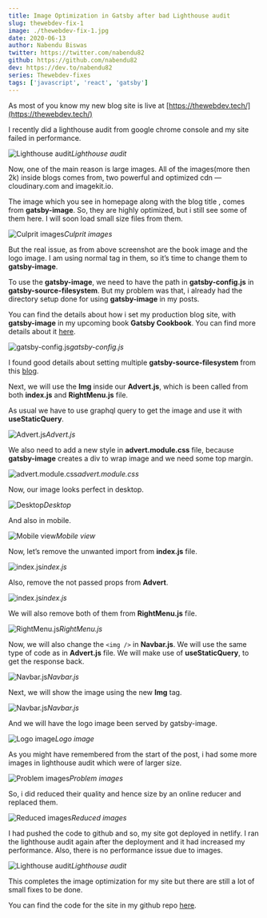 ```yaml
---
title: Image Optimization in Gatsby after bad Lighthouse audit
slug: thewebdev-fix-1
image: ./thewebdev-fix-1.jpg
date: 2020-06-13
author: Nabendu Biswas
twitter: https://twitter.com/nabendu82
github: https://github.com/nabendu82
dev: https://dev.to/nabendu82
series: Thewebdev-fixes
tags: ['javascript', 'react', 'gatsby']
---
```


As most of you know my new blog site is live at [https://thewebdev.tech/](https://thewebdev.tech/)

I recently did a lighthouse audit from google chrome console and my site failed in performance.

![Lighthouse audit](https://ik.imagekit.io/thewebdev/thewebdev-fixes/1/1_XgYp3ERUwR.png)*Lighthouse audit*

Now, one of the main reason is large images. All of the images(more then 2k) inside blogs comes from, two powerful and optimized cdn — cloudinary.com and imagekit.io.

The image which you see in homepage along with the blog title , comes from **gatsby-image**. So, they are highly optimized, but i still see some of them here. I will soon load small size files from them.

![Culprit images](https://ik.imagekit.io/thewebdev/thewebdev-fixes/1/2_eqOWudIiZl.png)*Culprit images*

But the real issue, as from above screenshot are the book image and the logo image. I am using normal <img />tag in them, so it’s time to change them to **gatsby-image**.

To use the **gatsby-image**, we need to have the path in **gatsby-config.js** in **gatsby-source-filesystem**. But my problem was that, i already had the directory setup done for using **gatsby-image** in my posts.

You can find the details about how i set my production blog site, with **gatsby-image** in my upcoming book **Gatsby Cookbook**. You can find more details about it [here](https://thewebdev.tech/gatsby-cookbook-1).

![gatsby-config.js](https://ik.imagekit.io/thewebdev/thewebdev-fixes/1/3_TgjBG6ae5q.png)*gatsby-config.js*

I found good details about setting multiple **gatsby-source-filesystem** from this [blog](https://medium.com/@kyle.robert.gill/ridiculously-easy-image-optimization-with-gatsby-js-59d48e15db6e).

Next, we will use the **Img** inside our **Advert.js**, which is been called from both **index.js** and **RightMenu.js** file.

As usual we have to use graphql query to get the image and use it with **useStaticQuery**.

![Advert.js](https://ik.imagekit.io/thewebdev/thewebdev-fixes/1/4_qZQ7kjCczX.png)*Advert.js*

We also need to add a new style in **advert.module.css** file, because **gatsby-image** creates a div to wrap image and we need some top margin.

![advert.module.css](https://ik.imagekit.io/thewebdev/thewebdev-fixes/1/5_9arJWSrHfV.png)*advert.module.css*

Now, our image looks perfect in desktop.

![Desktop](https://ik.imagekit.io/thewebdev/thewebdev-fixes/1/6_pX_efXW8CB.png)*Desktop*

And also in mobile.

<div className={styles.image__small}>

![Mobile view](https://ik.imagekit.io/thewebdev/thewebdev-fixes/1/7_gf-2WKyayQ.png)*Mobile view*

</div>

Now, let’s remove the unwanted import from **index.js** file.

![index.js](https://ik.imagekit.io/thewebdev/thewebdev-fixes/1/8_-31P_soEv3.png)*index.js*

Also, remove the not passed props from **Advert**.

![index.js](https://ik.imagekit.io/thewebdev/thewebdev-fixes/1/9_b8K05VqFx.png)*index.js*

We will also remove both of them from **RightMenu.js** file.

![RightMenu.js](https://ik.imagekit.io/thewebdev/thewebdev-fixes/1/10_OKIB9APgC-.png)*RightMenu.js*

Now, we will also change the `<img />` in **Navbar.js**. We will use the same type of code as in **Advert.js** file. We will make use of **useStaticQuery**, to get the response back.

![Navbar.js](https://ik.imagekit.io/thewebdev/thewebdev-fixes/1/11_U3TnSMZm0.png)*Navbar.js*

Next, we will show the image using the new **Img** tag.

![Navbar.js](https://ik.imagekit.io/thewebdev/thewebdev-fixes/1/12_psiYa1uIO7.png)*Navbar.js*

And we will have the logo image been served by gatsby-image.

![Logo image](https://ik.imagekit.io/thewebdev/thewebdev-fixes/1/13_YMecJhHTE.png)*Logo image*

As you might have remembered from the start of the post, i had some more images in lighthouse audit which were of larger size.

![Problem images](https://ik.imagekit.io/thewebdev/thewebdev-fixes/1/14_FAIS_FfQ7Q.png)*Problem images*

So, i did reduced their quality and hence size by an online reducer and replaced them.

![Reduced images](https://ik.imagekit.io/thewebdev/thewebdev-fixes/1/15_C0ix6KUEDy.png)*Reduced images*

I had pushed the code to github and so, my site got deployed in netlify. I ran the lighthouse audit again after the deployment and it had increased my performance. Also, there is no performance issue due to images.

![Lighthouse audit](https://ik.imagekit.io/thewebdev/thewebdev-fixes/1/16_i2CNOoUFT.png)*Lighthouse audit*

This completes the image optimization for my site but there are still a lot of small fixes to be done.

You can find the code for the site in my github repo [here](https://github.com/nabendu82/thewebdev-public).
